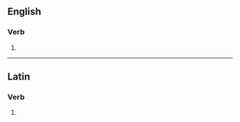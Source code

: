 ==English==

===Verb===
{{head|en|verb form}}

# {{en-third-person singular of|effervesce}}

----

==Latin==

===Verb===
{{la-verb-form|effervēscēs}}

# {{inflection of|la|effervēscō||2|s|futr|actv|indc}}